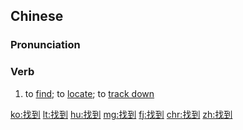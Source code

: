 ==Chinese==
{{zh-forms}}

===Pronunciation===
{{zh-pron
|m=zhǎodào
|c=zaau2 dou3,zaau2 dou3-2,caau3 dou3-2
|cat=v
}}

===Verb===
{{zh-verb}}

# to [[find]]; to [[locate]]; to [[track down]]

[[ko:找到]]
[[lt:找到]]
[[hu:找到]]
[[mg:找到]]
[[fj:找到]]
[[chr:找到]]
[[zh:找到]]